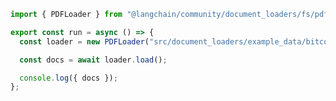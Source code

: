 ```typescript
import { PDFLoader } from "@langchain/community/document_loaders/fs/pdf";

export const run = async () => {
  const loader = new PDFLoader("src/document_loaders/example_data/bitcoin.pdf");

  const docs = await loader.load();

  console.log({ docs });
};
```